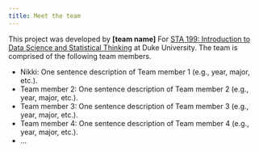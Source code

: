 ```yaml
---
title: Meet the team
---
```


This project was developed by **\[team name\]** For [STA 199: Introduction to Data Science and Statistical Thinking](https://sta199-s25.github.io/) at Duke University.
The team is comprised of the following team members.

-   Nikki: One sentence description of Team member 1 (e.g., year, major, etc.).
-   Team member 2: One sentence description of Team member 2 (e.g., year, major, etc.).
-   Team member 3: One sentence description of Team member 3 (e.g., year, major, etc.).
-   Team member 4: One sentence description of Team member 4 (e.g., year, major, etc.).
-   ...
